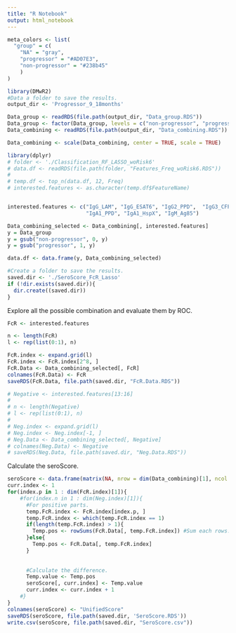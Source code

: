 ```yaml
---
title: "R Notebook"
output: html_notebook
---
```


```r
meta_colors <- list(
  "group" = c(
    "NA" = "gray", 
    "progressor" = "#AD07E3",
    "non-progressor" = "#238b45"
    )
)
``` 



```r
library(DMwR2)
#Data a folder to save the results.
output_dir <- 'Progressor_9_18months'

Data_group <- readRDS(file.path(output_dir, "Data_group.RDS"))
Data_group <- factor(Data_group, levels = c("non-progressor", "progressor"))
Data_combining <- readRDS(file.path(output_dir, "Data_combining.RDS"))

Data_combining <- scale(Data_combining, center = TRUE, scale = TRUE)
```

```r
library(dplyr)
# folder <- './Classification_RF_LASSO_woRisk6'
# data.df <- readRDS(file.path(folder, "Features_Freq_woRisk6.RDS"))
# 
# temp.df <- top_n(data.df, 12, Freq)
# interested.features <- as.character(temp.df$FeatureName)


interested.features <- c("IgG_LAM", "IgG_ESAT6", "IgG2_PPD",  "IgG3_CFP10", "IgG3_ESAT6", 
                         "IgA1_PPD", "IgA1_HspX", "IgM_Ag85")

Data_combining_selected <- Data_combining[, interested.features]
y = Data_group
y = gsub("non-progressor", 0, y)
y = gsub("progressor", 1, y)

data.df <- data.frame(y, Data_combining_selected)
```


```r
#Create a folder to save the results.
saved.dir <- './SeroScore_FcR_Lasso'
if (!dir.exists(saved.dir)){
  dir.create((saved.dir))
}
```

Explore all the possible combination and evaluate them by ROC.
```r
FcR <- interested.features

n <- length(FcR)
l <- rep(list(0:1), n)

FcR.index <- expand.grid(l)
FcR.index <- FcR.index[2^8, ]
FcR.Data <- Data_combining_selected[, FcR]
colnames(FcR.Data) <- FcR
saveRDS(FcR.Data, file.path(saved.dir, "FcR.Data.RDS"))
```

```r
# Negative <- interested.features[13:16]
# 
# n <- length(Negative)
# l <- rep(list(0:1), n)
# 
# Neg.index <- expand.grid(l)
# Neg.index <- Neg.index[-1, ]
# Neg.Data <- Data_combining_selected[, Negative]
# colnames(Neg.Data) <- Negative
# saveRDS(Neg.Data, file.path(saved.dir, "Neg.Data.RDS"))
```

Calculate the seroScore.
```r
seroScore <- data.frame(matrix(NA, nrow = dim(Data_combining)[1], ncol = dim(FcR.index)[1]))
curr.index <- 1
for(index.p in 1 : dim(FcR.index)[1]){
    #for(index.n in 1 : dim(Neg.index)[1]){
      #For positive parts.
      temp.FcR.index <- FcR.index[index.p, ]
      temp.FcR.index <- which(temp.FcR.index == 1)
      if(length(temp.FcR.index) > 1){
        Temp.pos <- rowSums(FcR.Data[, temp.FcR.index]) #Sum each rows.
      }else{
        Temp.pos <- FcR.Data[, temp.FcR.index]
      }
    
    
      #Calculate the difference.
      Temp.value <- Temp.pos
      seroScore[, curr.index] <- Temp.value
      curr.index <- curr.index + 1
    #}
}
colnames(seroScore) <- "UnifiedScore"
saveRDS(seroScore, file.path(saved.dir, 'SeroScore.RDS'))
write.csv(seroScore, file.path(saved.dir, "SeroScore.csv"))
```


